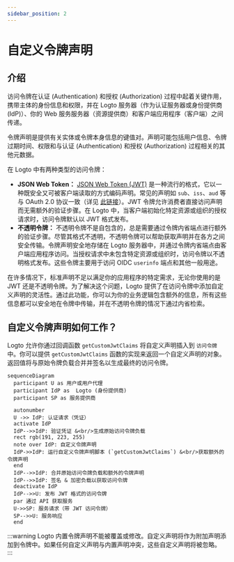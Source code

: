 ```yaml
---
sidebar_position: 2
---
```


# 自定义令牌声明

## 介绍

访问令牌在认证 (Authentication) 和授权 (Authorization) 过程中起着关键作用，携带主体的身份信息和权限，并在 Logto 服务器（作为认证服务器或身份提供商 (IdP)）、你的 Web 服务服务器（资源提供商）和客户端应用程序（客户端）之间传递。

令牌声明是提供有关实体或令牌本身信息的键值对。声明可能包括用户信息、令牌过期时间、权限和与认证 (Authentication) 和授权 (Authorization) 过程相关的其他元数据。

在 Logto 中有两种类型的访问令牌：

- **JSON Web Token：** [JSON Web Token (JWT)](https://datatracker.ietf.org/doc/html/rfc7519) 是一种流行的格式，它以一种既安全又可被客户端读取的方式编码声明。常见的声明如 `sub`、`iss`、`aud` 等与 OAuth 2.0 协议一致（详见 [此链接](https://datatracker.ietf.org/doc/html/rfc7519#section-4)）。JWT 令牌允许消费者直接访问声明而无需额外的验证步骤。在 Logto 中，当客户端初始化特定资源或组织的授权请求时，访问令牌默认以 JWT 格式发布。
- **不透明令牌：** 不透明令牌不是自包含的，总是需要通过令牌内省端点进行额外的验证步骤。尽管其格式不透明，不透明令牌可以帮助获取声明并在各方之间安全传输。令牌声明安全地存储在 Logto 服务器中，并通过令牌内省端点由客户端应用程序访问。当授权请求中未包含特定资源或组织时，访问令牌以不透明格式发布。这些令牌主要用于访问 OIDC `userinfo` 端点和其他一般用途。

在许多情况下，标准声明不足以满足你的应用程序的特定需求，无论你使用的是 JWT 还是不透明令牌。为了解决这个问题，Logto 提供了在访问令牌中添加自定义声明的灵活性。通过此功能，你可以为你的业务逻辑包含额外的信息，所有这些信息都可以安全地在令牌中传输，并在不透明令牌的情况下通过内省检索。

## 自定义令牌声明如何工作？

Logto 允许你通过回调函数 `getCustomJwtClaims` 将自定义声明插入到 `访问令牌` 中。你可以提供 `getCustomJwtClaims` 函数的实现来返回一个自定义声明的对象。返回值将与原始令牌负载合并并签名以生成最终的访问令牌。

```mermaid
sequenceDiagram
  participant U as 用户或用户代理
  participant IdP as  Logto (身份提供商)
  participant SP as 服务提供商

  autonumber
  U ->> IdP: 认证请求（凭证）
  activate IdP
  IdP-->>IdP: 验证凭证 &<br/>生成原始访问令牌负载
  rect rgb(191, 223, 255)
  note over IdP: 自定义令牌声明
  IdP->>IdP: 运行自定义令牌声明脚本 (`getCustomJwtClaims`) &<br/>获取额外的令牌声明
  end
  IdP-->>IdP: 合并原始访问令牌负载和额外的令牌声明
  IdP-->>IdP: 签名 & 加密负载以获取访问令牌
  deactivate IdP
  IdP-->>U: 发布 JWT 格式的访问令牌
  par 通过 API 获取服务
  U->>SP: 服务请求（带 JWT 访问令牌）
  SP-->>U: 服务响应
  end
```

:::warning
Logto 内置令牌声明不能被覆盖或修改。自定义声明将作为附加声明添加到令牌中。如果任何自定义声明与内置声明冲突，这些自定义声明将被忽略。
:::
